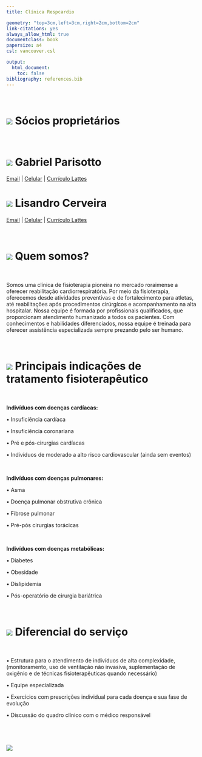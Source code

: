 ---
title: Clínica Respcardio

geometry: "top=3cm,left=3cm,right=2cm,bottom=2cm"
link-citations: yes
always_allow_html: true
documentclass: book
papersize: a4
csl: vancouver.csl

output:
  html_document:
    toc: false
bibliography: references.bib
---

<br>

# ![](imagens/respcardio.png) **Sócios proprietários**

<br>

# ![](imagens/Gabriel.png) Gabriel Parisotto

[Email](mailto:gabriel_parizoto@yahoo.com.br) | [Celular](tel:+55%2095%2098120-4162) | [Currículo Lattes](https://lattes.cnpq.br/7092814362835725)

# ![](imagens/Lisandro.png) Lisandro Cerveira
[Email](mailto:gabriel_parizoto@yahoo.com.br) | [Celular](tel:+55%2095%2098120-4162) | [Currículo Lattes](http://lattes.cnpq.br/5430277146097344)

<br>

# ![](imagens/Fisioterapia5.png) **Quem somos?**

<br>

Somos uma clínica de fisioterapia pioneira no mercado roraimense a oferecer reabilitação cardiorrespiratória. Por meio da fisioterapia, oferecemos desde atividades preventivas e de fortalecimento para atletas, até reabilitações após procedimentos cirúrgícos e acompanhamento na alta hospitalar. Nossa equipe é formada por profissionais qualificados, que proporcionam atendimento humanizado a todos os pacientes. Com conhecimentos e habilidades diferenciados, nossa equipe é treinada para oferecer assistência especializada sempre prezando pelo ser humano.

<br>

# ![](imagens/pulmao.png) **Principais indicações de tratamento fisioterapêutico**

<br>

**Indivíduos com doenças cardíacas:**

• Insuficiência cardíaca

• Insuficiência coronariana

• Pré e pós-cirurgias cardíacas

• Indivíduos de moderado a alto risco cardiovascular (ainda sem eventos)

<br>

**Indivíduos com doenças pulmonares:**

• Asma

• Doença pulmonar obstrutiva crônica

• Fibrose pulmonar

• Pré-pós cirurgias torácicas

<br>

**Indivíduos com doenças metabólicas:**

• Diabetes

• Obesidade

• Dislipidemia

• Pós-operatório de cirurgia bariátrica

<br>

# ![](imagens/diferencial.png) **Diferencial do serviço**

<br>

• Estrutura para o atendimento de indivíduos de alta complexidade, (monitoramento, uso de ventilação não invasiva, suplementação de oxigênio e de técnicas fisioterapêuticas quando necessário)

• Equipe especializada

• Exercícios com prescrições individual para cada doença e sua fase de evolução

• Discussão do quadro clínico com o médico responsável

<br>

# ![](imagens/localizacao.png)
